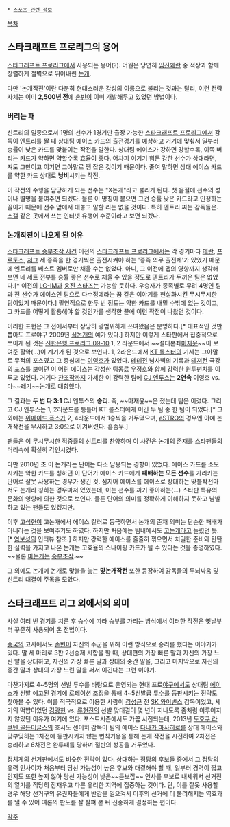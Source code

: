  * [[스포츠 관련 정보]]

[[목차]]
== 스타크래프트 프로리그의 용어 ==
[[스타크래프트 프로리그]]에서 사용되는 용어(?). 어원은 당연히 [[임진왜란]] 중 적장과 함께 장렬하게 절벽으로 뛰어내린 [[논개#s-1|논개]].

다만 '논개작전'이란 다분히 현대스러운 감성의 이름으로 불리는 것과는 달리, 이런 전략 자체는 이미 '''2,500년 전'''에 [[손빈]]이 이미 개발해두고 있었던 방법이다.

=== 버리는 패 ===
신트리의 일종으로서 1명의 선수가 1경기만 출장 가능한 [[스타크래프트 프로리그]]에서 감독이 엔트리를 짤 때 상대팀 에이스 카드의 출전경기를 예상하고 거기에 맞춰서 일부러 승률이 낮은 카드를 맞붙이는 작전을 말한다. 상대팀 에이스가 강하면 강할수록, 이쪽 버리는 카드가 약하면 약할수록 효율이 좋다. 어차피 이기기 힘든 강한 선수가 상대라면, 져도 그만이고 이기면 그야말로 땡 잡은 것이기 때문이다. 줄여 말하면 상대 에이스 카드를 약한 카드 상대로 '''낭비'''시키는 작전.

이 작전의 수행을 담당하게 되는 선수는 "X논개"라고 불리게 된다. 첫 음절에 선수의 성이나 별명을 붙여주면 되겠다. 물론 이 명칭이 붙으면 그건 승률 낮은 카드라고 인정하는 꼴이기 때문에 선수 앞에서 대놓고 말할 리는 없을 것이다. 특히 엔트리 짜는 감독들은. [[스타크래프트 갤러리|스갤]] 같은 곳에서 쓰는 인터넷 유행어 수준이라고 보면 되겠다.

=== 논개작전이 나오게 된 이유 ===
[[스타크래프트 승부조작 사건]] 이전의 [[스타크래프트 프로리그]]에서는 각 경기마다 [[테란]], [[프로토스]], [[저그]] 세 종족을 한 경기씩은 출전시켜야 하는 '종족 의무 출전제'가 있었기 때문에 엔트리를 베스트 멤버로만 채울 수는 없었다. 아니, 그 이전에 맵의 영향까지 생각해 보면 네 세트 전부를 승률 좋은 선수로 채울 수 있을 정도로 엔트리가 두꺼운 팀은 없었다.[* 이전의 [[LG-IM]]과 [[웅진 스타즈]]는  가능할 듯하다. 우승자가 종족별로 무려 4명인 팀과 전 선수가 에이스인 팀으로 다수정예라는 꿈 같은 이야기를 현실화시킨 무시무시한 팀이었기 때문이다.] 필연적으로 한두 번 정도는 약한 카드를 내밀 수밖에 없는 것이고, 그 카드를 어떻게 활용해야 할 것인가를 생각한 끝에 이런 작전이 나왔던 것이다.

이러한 표현은 그 전에서부터 상당히 광범위하게 쓰여왔음은 분명하다.[* 대표적인 것만 뽑아도 프로야구 2009년 [[심수창|심논개]]의 예가 있다.] 하지만 이렇게 스타판에서 집중적으로 쓰이게 된 것은 [[스타크래프트 프로리그#s-3.18|신한은행 프로리그 09-10]] 1, 2 라운드에서 ~~절대본좌[[마재윤]]~~이 보여준 활약(…)이 계기가 된 것으로 보인다. 1, 2라운드에서 [[KT 롤스터]]의 기세는 그야말로 무적의 포스였고 그 중심에는 [[이영호]]가 있었다. [[테테전]] 넘사벽의 기록과 [[테저전]] 극강의 포스를 보이던 이 어린 에이스는 각성한 팀동료 [[우정호]]와 함께 강력한 원투펀치를 이루고 있었다. 거기다 [[박찬수|찬조작]]까지 가세한 이 강력한 팀에 [[CJ 엔투스]]는 '''2연속''' 이영호 vs. [[마재윤|마~~레기~~논개]]로 대항했다.

그 결과는 '''두 번 다 3:1''' CJ 엔투스의 '''승리'''. 즉, ~~마재윤~~은 졌는데 팀은 이겼다. 그리고 CJ 엔투스는 1, 2라운드를 통틀어 KT 롤스터에게 이긴 두 팀 중 한 팀이 되었다.[* 그 외에는 [[위메이드 폭스]]가 2, 4라운드에서 1승씩을 거두었으며, [[eSTRO]]의 경우엔 아예 논개작전을 무시하고 3:0으로 이겨버렸다. 흠좀무.]

팬들은 이 무시무시한 적중률의 신트리를 찬양하며 이 사건은 [[논개#s-2|논개]]의 존재를 스타팬들의 머리속에 확실히 각인시켰다.

다만 2010년 초 이 논개라는 단어는 다소 남용되는 경향이 있었다. 에이스 카드를 소모시키는 약한 카드를 칭하던 이 단어가 에이스 카드에게 '''패배하는 모든 선수'''를 가리키는 단어로 잘못 사용하는 경우가 생긴 것. 심지어 에이스를 에이스로 상대하는 맞불작전마저도 논개라 칭하는 경우마저 있었는데, 이는 선수를 까기 좋아하는(…) 스타판 특유의 문화의 영향에 의한 것으로 보인다. 물론 단어의 의미를 정확하게 이해하지 못하고 남발하고 있는 팬들도 있겠지만.

이후 [[고석현]]이 고논개에서 에이스 킬러로 등극하면서 논개의 존재 의미는 단순한 패배가 아니라는 것을 보여주기도 하였다. 하지만 처음에는 팀내에서도 [[고석현|고논개]]라고 놀렸던 듯.[* [[염보성]]의 인터뷰 참조.] 하지만 강력한 에이스를 줄줄히 꺾으면서 치밀한 준비와 탄탄한 실력을 가지고 나온 논개는 고효율의 스나이핑 카드가 될 수 있다는 것을 증명하였다. ~~물론 [[마재윤|마논개]]는 [[스타크래프트 승부조작 사건|승부조작]].~~

그 외에도 논개에 논개로 맞불을 놓는 '''맞논개작전''' 또한 등장하여 감독들의 두뇌싸움 및 신트리 대결이 주목을 모았다.

== 스타크래프트 리그 외에서의 의미 ==
사실 여러 번 경기를 치른 후 승수에 따라 승부를 가리는 방식에서 이러한 작전은 옛날부터 꾸준히 사용되어 온 전법이다.

[[중국]]의 고사에서도 [[손빈]]이 자신의 주군을 위해 이런 방식으로 승리를 했다는 이야기가 있다. 말 세 마리로 3판 2선승제 시합을 할 때, 상대편의 가장 빠른 말과 자신의 가장 느린 말을 상대하고, 자신의 가장 빠른 말과 상대의 중간 말을, 그리고 마지막으로 자신의 중간 말과 상대의 가장 느린 말을 써서 이긴다는 그런 이야기.

마찬가지로 4~5명의 선발 투수를 바탕으로 운영되는 현대 프로[[야구]]에서도 상대팀 [[에이스#s-2.2|에이스]]가 선발 예고된 경기에 로테이션 조정을 통해 4~5선발급 [[투수#s-1|투수]]를 등판시키는 전략도 찾아볼 수 있다. 이를 적극적으로 이용한 사람이 [[김성근]] 전 [[SK 와이번스]] 감독이었고, 세기의 떡밥이었던 [[김광현]] vs. [[류현진]]의 선발 맞대결이 몇 년이 지나도록 좀처럼 이루어지지 않았던 이유가 여기에 있다. 포스트시즌에서도 가끔 시전되는데, 2013년 [[도호쿠 라쿠텐 골든이글스]]의 호시노 센이치 감독이 팀의 에이스 [[다나카 마사히로]]를 상대 에이스와 맞부딪히는 1차전에 등판시키지 않는 변칙기용을 통해 논개 작전을 시전하여 2차전은 승리하고 6차전은 완투패를 당하며 절반의 성공을 거두었다.

정치계의 선거판에서도 비슷한 전략이 있다. 상대하는 정당의 후보들 중에서 그 정당의 유력 인사이자 처음부터 당선 가능성이 높은 후보와 대결해야 할 때, 일부러 경력이 짧고 인지도 또한 높지 않아 당선 가능성이 낮은~~듣보잡~~ 인사를 후보로 내세워서 선거전의 열기를 적당히 잠재우고 다른 유리한 지역에 집중하는 것이다. 단, 이를 잘못 사용할 경우 해당 선거구의 유권자들에게 반감을 일으켜서 이후의 선거에 더 불리해지는 역효과를 낼 수 있어 여론의 판도를 잘 살펴 본 뒤 신중하게 결정하는 편이다.

[[각주]]
